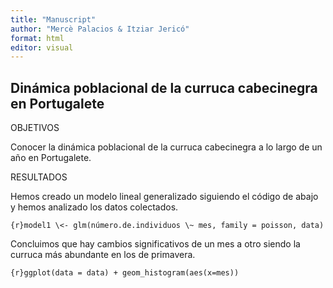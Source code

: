 ```yaml
---
title: "Manuscript"
author: "Mercè Palacios & Itziar Jericó"
format: html
editor: visual
---
```


## Dinámica poblacional de la curruca cabecinegra en Portugalete

OBJETIVOS

Conocer la dinámica poblacional de la curruca cabecinegra a lo largo de un año en Portugalete.

RESULTADOS

Hemos creado un modelo lineal generalizado siguiendo el código de abajo y hemos analizado los datos colectados.

`{r}model1 \<- glm(número.de.individuos \~ mes, family = poisson, data)`

Concluimos que hay cambios significativos de un mes a otro siendo la curruca más abundante en los de primavera.

`{r}ggplot(data = data) + geom_histogram(aes(x=mes))`
